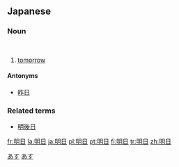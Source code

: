 ==Japanese==
{{ja-kanjitab|明|日}}

===Noun===
{{ja-noun|k|hira=あした|rom=ashita}} </br>
{{ja-noun|k|hira=あす|rom=asu}}

# [[tomorrow]]

====Antonyms====
*[[昨日]]

===Related terms===
*[[明後日]]

[[Category:1000 Japanese basic words|あす]]
[[Category:ja:Time|あす]]

[[fr:明日]]
[[la:明日]]
[[ja:明日]]
[[pl:明日]]
[[pt:明日]]
[[fi:明日]]
[[tr:明日]]
[[zh:明日]]